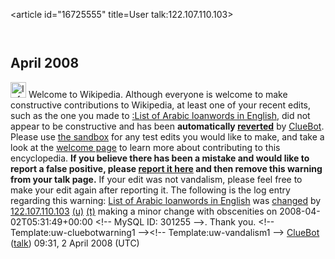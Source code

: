 <article id="16725555" title=User talk:122.107.110.103>
	<talkpage id="16725555" title="User talk:122.107.110.103">


== April 2008 ==
[[Image:Information.svg|left|25px]] Welcome to Wikipedia. Although everyone is welcome to make constructive contributions to Wikipedia, at least one of your recent edits, such as the one you made to [[:List of Arabic loanwords in English]], did not appear to be constructive and has been '''automatically [[Help:Reverting|reverted]]''' by [[User:ClueBot|ClueBot]].  Please use [[Wikipedia:Sandbox|the sandbox]] for any test edits you would like to make, and take a look at the [[Wikipedia:Introduction|welcome page]] to learn more about contributing to this encyclopedia. {{User:ClueBot/Tracker}} '''If you believe there has been a mistake and would like to report a false positive, please [[User:ClueBot/FalsePositives|report it here]] and then remove this warning from your talk page.'''  If your edit was not vandalism, please feel free to make your edit again after reporting it. The following is the log entry regarding this warning: [[List of Arabic loanwords in English]] was [http://en.wikipedia.org/w/index.php?title=List+of+Arabic+loanwords+in+English&amp;diff=202766365&amp;oldid=198693252 changed] by [[Special:Contributions/122.107.110.103|122.107.110.103]] [[User:122.107.110.103|(u)]] [[User talk:122.107.110.103|(t)]] making a minor change with obscenities on 2008-04-02T05:31:49+00:00 &lt;!-- MySQL ID: 301255 --&gt;. Thank you. &lt;!-- Template:uw-cluebotwarning1 --&gt;&lt;!-- Template:uw-vandalism1 --&gt; [[User:ClueBot|ClueBot]] ([[User talk:ClueBot|talk]]) 09:31, 2 April 2008 (UTC)
	</talkpage>
</article>